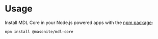 <Meta title="Guides/Usage" />

# Usage

Install MDL Core in your Node.js powered apps with the [npm package](https://www.npmjs.com/package/@masonite/mdl-core):

```sh
npm install @masonite/mdl-core
```
